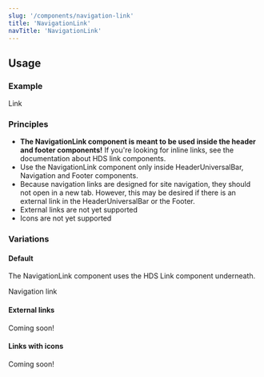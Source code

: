 ```yaml
---
slug: '/components/navigation-link'
title: 'NavigationLink'
navTitle: 'NavigationLink'
---
```




## Usage

### Example

<PlaygroundPreview>
  <NavigationLink href="#">Link</NavigationLink>
</PlaygroundPreview>

### Principles

- **The NavigationLink component is meant to be used inside the header and footer components!** If you're looking for inline links, see the documentation about <InternalLink href="/components/link">HDS link components</InternalLink>.
- Use the NavigationLink component only inside <InternalLink href="/components/header#with-universal-bar">HeaderUniversalBar</InternalLink>, Navigation and Footer components.
- Because navigation links are designed for site navigation, they should not open in a new tab. However, this may be desired if there is an external link in the HeaderUniversalBar or the Footer.
- External links are not yet supported
- Icons are not yet supported

### Variations

#### Default

The NavigationLink component uses the <InternalLink href="/components/link">HDS Link component</InternalLink> underneath.

<PlaygroundPreview>
  <NavigationLink href="#">Navigation link</NavigationLink>
</PlaygroundPreview>

#### External links

Coming soon!

#### Links with icons

Coming soon!

